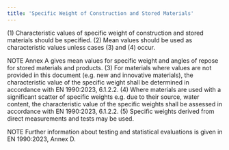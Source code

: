 ```yaml
---
title: 'Specific Weight of Construction and Stored Materials'
---
```


(1) Characteristic values of specific weight of construction and stored materials should be specified.
(2) Mean values should be used as characteristic values unless cases (3) and (4) occur.

NOTE Annex A gives mean values for specific weight and angles of repose for stored materials and products.
(3) For materials where values are not provided in this document (e.g. new and innovative materials), the characteristic value of the specific weight shall be determined in accordance with EN 1990:2023, 6.1.2.2.
(4) Where materials are used with a significant scatter of specific weights e.g. due to their source, water content, the characteristic value of the specific weights shall be assessed in accordance with EN 1990:2023, 6.1.2.2.
(5) Specific weights derived from direct measurements and tests may be used.

NOTE Further information about testing and statistical evaluations is given in EN 1990:2023, Annex D.